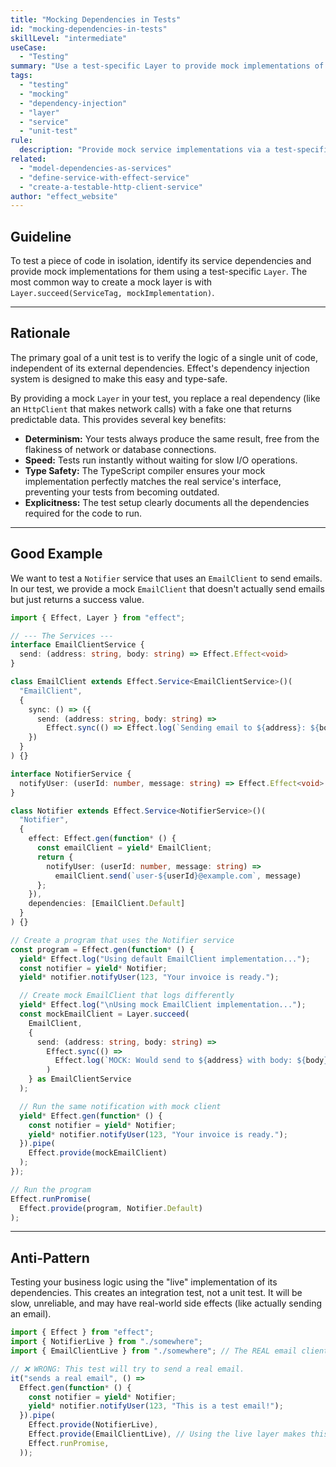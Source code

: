 ```yaml
---
title: "Mocking Dependencies in Tests"
id: "mocking-dependencies-in-tests"
skillLevel: "intermediate"
useCase:
  - "Testing"
summary: "Use a test-specific Layer to provide mock implementations of services your code depends on, enabling isolated and deterministic unit tests."
tags:
  - "testing"
  - "mocking"
  - "dependency-injection"
  - "layer"
  - "service"
  - "unit-test"
rule:
  description: "Provide mock service implementations via a test-specific Layer to isolate the unit under test."
related:
  - "model-dependencies-as-services"
  - "define-service-with-effect-service"
  - "create-a-testable-http-client-service"
author: "effect_website"
---
```


## Guideline

To test a piece of code in isolation, identify its service dependencies and provide mock implementations for them using a test-specific `Layer`. The most common way to create a mock layer is with `Layer.succeed(ServiceTag, mockImplementation)`.

---

## Rationale

The primary goal of a unit test is to verify the logic of a single unit of code, independent of its external dependencies. Effect's dependency injection system is designed to make this easy and type-safe.

By providing a mock `Layer` in your test, you replace a real dependency (like an `HttpClient` that makes network calls) with a fake one that returns predictable data. This provides several key benefits:
-   **Determinism:** Your tests always produce the same result, free from the flakiness of network or database connections.
-   **Speed:** Tests run instantly without waiting for slow I/O operations.
-   **Type Safety:** The TypeScript compiler ensures your mock implementation perfectly matches the real service's interface, preventing your tests from becoming outdated.
-   **Explicitness:** The test setup clearly documents all the dependencies required for the code to run.

---

## Good Example

We want to test a `Notifier` service that uses an `EmailClient` to send emails. In our test, we provide a mock `EmailClient` that doesn't actually send emails but just returns a success value.

```typescript
import { Effect, Layer } from "effect";

// --- The Services ---
interface EmailClientService {
  send: (address: string, body: string) => Effect.Effect<void>
}

class EmailClient extends Effect.Service<EmailClientService>()(
  "EmailClient",
  {
    sync: () => ({
      send: (address: string, body: string) => 
        Effect.sync(() => Effect.log(`Sending email to ${address}: ${body}`))
    })
  }
) {}

interface NotifierService {
  notifyUser: (userId: number, message: string) => Effect.Effect<void>
}

class Notifier extends Effect.Service<NotifierService>()(
  "Notifier",
  {
    effect: Effect.gen(function* () {
      const emailClient = yield* EmailClient;
      return {
        notifyUser: (userId: number, message: string) =>
          emailClient.send(`user-${userId}@example.com`, message)
      };
    }),
    dependencies: [EmailClient.Default]
  }
) {}

// Create a program that uses the Notifier service
const program = Effect.gen(function* () {
  yield* Effect.log("Using default EmailClient implementation...");
  const notifier = yield* Notifier;
  yield* notifier.notifyUser(123, "Your invoice is ready.");

  // Create mock EmailClient that logs differently
  yield* Effect.log("\nUsing mock EmailClient implementation...");
  const mockEmailClient = Layer.succeed(
    EmailClient,
    {
      send: (address: string, body: string) =>
        Effect.sync(() => 
          Effect.log(`MOCK: Would send to ${address} with body: ${body}`)
        )
    } as EmailClientService
  );

  // Run the same notification with mock client
  yield* Effect.gen(function* () {
    const notifier = yield* Notifier;
    yield* notifier.notifyUser(123, "Your invoice is ready.");
  }).pipe(
    Effect.provide(mockEmailClient)
  );
});

// Run the program
Effect.runPromise(
  Effect.provide(program, Notifier.Default)
);
```

---

## Anti-Pattern

Testing your business logic using the "live" implementation of its dependencies. This creates an integration test, not a unit test. It will be slow, unreliable, and may have real-world side effects (like actually sending an email).

```typescript
import { Effect } from "effect";
import { NotifierLive } from "./somewhere";
import { EmailClientLive } from "./somewhere"; // The REAL email client

// ❌ WRONG: This test will try to send a real email.
it("sends a real email", () =>
  Effect.gen(function* () {
    const notifier = yield* Notifier;
    yield* notifier.notifyUser(123, "This is a test email!");
  }).pipe(
    Effect.provide(NotifierLive),
    Effect.provide(EmailClientLive), // Using the live layer makes this an integration test
    Effect.runPromise,
  ));
```
